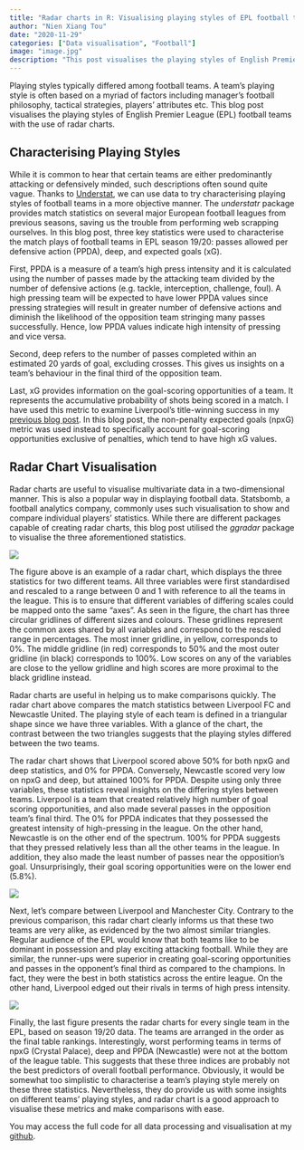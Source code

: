 ```yaml
---
title: "Radar charts in R: Visualising playing styles of EPL football teams"
author: "Nien Xiang Tou"
date: "2020-11-29"
categories: ["Data visualisation", "Football"]
image: "image.jpg"
description: "This post visualises the playing styles of English Premier League football teams with the use of radar charts."
---
```


Playing styles typically differed among football teams. A team's playing style is often based on a myriad of factors including manager's football philosophy, tactical strategies, players' attributes etc. This blog post visualises the playing styles of English Premier League (EPL) football teams with the use of radar charts.

## Characterising Playing Styles

While it is common to hear that certain teams are either predominantly attacking or defensively minded, such descriptions often sound quite vague. Thanks to [[Understat]{.underline}](http://understat.com/), we can use data to try characterising playing styles of football teams in a more objective manner. The *understatr* package provides match statistics on several major European football leagues from previous seasons, saving us the trouble from performing web scrapping ourselves. In this blog post, three key statistics were used to characterise the match plays of football teams in EPL season 19/20: passes allowed per defensive action (PPDA), deep, and expected goals (xG).

First, PPDA is a measure of a team's high press intensity and it is calculated using the number of passes made by the attacking team divided by the number of defensive actions (e.g. tackle, interception, challenge, foul). A high pressing team will be expected to have lower PPDA values since pressing strategies will result in greater number of defensive actions and diminish the likelihood of the opposition team stringing many passes successfully. Hence, low PPDA values indicate high intensity of pressing and vice versa.

Second, deep refers to the number of passes completed within an estimated 20 yards of goal, excluding crosses. This gives us insights on a team's behaviour in the final third of the opposition team.

Last, xG provides information on the goal-scoring opportunities of a team. It represents the accumulative probability of shots being scored in a match. I have used this metric to examine Liverpool's title-winning success in my [[previous blog post]{.underline}](https://www.nienxiangtou.com/posts/liverpool-success-lucky-or-worthy-winners/). In this blog post, the non-penalty expected goals (npxG) metric was used instead to specifically account for goal-scoring opportunities exclusive of penalties, which tend to have high xG values.

## Radar Chart Visualisation

Radar charts are useful to visualise multivariate data in a two-dimensional manner. This is also a popular way in displaying football data. Statsbomb, a football analytics company, commonly uses such visualisation to show and compare individual players' statistics. While there are different packages capable of creating radar charts, this blog post utilised the *ggradar* package to visualise the three aforementioned statistics.

![](image2){fig-align="center"}

The figure above is an example of a radar chart, which displays the three statistics for two different teams. All three variables were first standardised and rescaled to a range between 0 and 1 with reference to all the teams in the league. This is to ensure that different variables of differing scales could be mapped onto the same "axes". As seen in the figure, the chart has three circular gridlines of different sizes and colours. These gridlines represent the common axes shared by all variables and correspond to the rescaled range in percentages. The most inner gridline, in yellow, corresponds to 0%. The middle gridline (in red) corresponds to 50% and the most outer gridline (in black) corresponds to 100%. Low scores on any of the variables are close to the yellow gridline and high scores are more proximal to the black gridline instead.

Radar charts are useful in helping us to make comparisons quickly. The radar chart above compares the match statistics between Liverpool FC and Newcastle United. The playing style of each team is defined in a triangular shape since we have three variables. With a glance of the chart, the contrast between the two triangles suggests that the playing styles differed between the two teams.

The radar chart shows that Liverpool scored above 50% for both npxG and deep statistics, and 0% for PPDA. Conversely, Newcastle scored very low on npxG and deep, but attained 100% for PPDA. Despite using only three variables, these statistics reveal insights on the differing styles between teams. Liverpool is a team that created relatively high number of goal scoring opportunities, and also made several passes in the opposition team's final third. The 0% for PPDA indicates that they possessed the greatest intensity of high-pressing in the league. On the other hand, Newcastle is on the other end of the spectrum. 100% for PPDA suggests that they pressed relatively less than all the other teams in the league. In addition, they also made the least number of passes near the opposition's goal. Unsurprisingly, their goal scoring opportunities were on the lower end (5.8%).

![](image3.webp){fig-align="center"}

Next, let's compare between Liverpool and Manchester City. Contrary to the previous comparison, this radar chart clearly informs us that these two teams are very alike, as evidenced by the two almost similar triangles. Regular audience of the EPL would know that both teams like to be dominant in possession and play exciting attacking football. While they are similar, the runner-ups were superior in creating goal-scoring opportunities and passes in the opponent's final third as compared to the champions. In fact, they were the best in both statistics across the entire league. On the other hand, Liverpool edged out their rivals in terms of high press intensity.

![](image4.webp){fig-align="center"}

Finally, the last figure presents the radar charts for every single team in the EPL, based on season 19/20 data. The teams are arranged in the order as the final table rankings. Interestingly, worst performing teams in terms of npxG (Crystal Palace), deep and PPDA (Newcastle) were not at the bottom of the league table. This suggests that these three indices are probably not the best predictors of overall football performance. Obviously, it would be somewhat too simplistic to characterise a team's playing style merely on these three statistics. Nevertheless, they do provide us with some insights on different teams' playing styles, and radar chart is a good approach to visualise these metrics and make comparisons with ease.

You may access the full code for all data processing and visualisation at my [[github]{.underline}](https://github.com/nxrunning/codelibrary/blob/EPLRadarChart/EPL_Radarchart.R).
